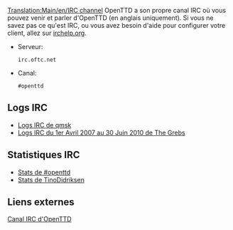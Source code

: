 [[Translation:Main/en/IRC channel]]
OpenTTD a son propre canal IRC où vous pouvez venir et parler d'OpenTTD (en anglais uniquement). Si vous ne savez pas ce qu'est IRC, ou vous avez besoin d'aide pour configurer votre client, allez sur [http://www.irchelp.org/ irchelp.org].

* Serveur: <pre>irc.oftc.net</pre>
* Canal: <pre>#openttd</pre>

==Logs IRC==
*[http://irclogs.qmsk.net/channels/openttd Logs IRC de qmsk]
*[http://thegrebs.com/irc/ Logs IRC du 1er Avril 2007  au 30 Juin 2010 de The Grebs]

==Statistiques IRC==
*[http://electricpotential.net/ircstats/openttd2.html Stats de #openttd]
*[http://alpha.visl.sdu.dk/~tino/pisg/OFTC/openttd.html Stats de TinoDidriksen]

==Liens externes==

[irc://irc.oftc.net/openttd Canal IRC d'OpenTTD]
